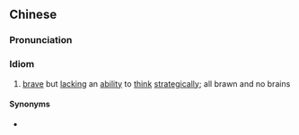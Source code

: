 {{also|勇而无谋}}
==Chinese==
{{zh-forms|s=勇而无谋}}

===Pronunciation===
{{zh-pron
|m=yǒng ér wú móu
|cat=id
}}

===Idiom===
{{zh-idiom}}

# [[brave]] but [[lacking]] an [[ability]] to [[think]] [[strategically]]; all brawn and no brains

====Synonyms====
* {{zh-l|有勇無謀}}